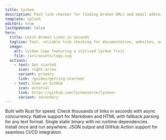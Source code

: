 ```yaml
---
title: lychee
description: Fast link checker for finding broken URLs and email addresses in Markdown, HTML, and documentation. Built with Rust for speed and reliability.
template: splash
editUrl: true
lastUpdated: false
hero:
  title: Catch Broken Links in Seconds
  tagline: Fast, reliable link checking for documentation, websites, and repositories
  image:
    alt: lychee logo featuring a stylized lychee fruit
    file: /src/assets/logo.svg
  actions:
    - text: Get started
      icon: right-arrow
      variant: primary
      link: /guides/getting-started/
    - text: View on GitHub
      icon: external
      link: https://github.com/lycheeverse/lychee/
      variant: secondary
---
```



<CardGrid stagger>
<Card title="Blazing Fast" icon="rocket">
    Built with Rust for speed. Check thousands of links in seconds with async concurrency.
</Card>

<Card title="Markdown & HTML" icon="star">
  Native support for Markdown and HTML with fallback parsing for any text format.
</Card>

<Card title="Zero Dependencies" icon="download">
  Single static binary with no runtime dependencies. Install once and run anywhere.
</Card>

<Card title="CI/CD Ready" icon="document">
    JSON output and GitHub Action support for seamless CI/CD integration.
</Card>
</CardGrid>
